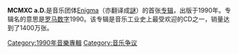 {{expand|time=2018-08-06T11:48:08+00:00}}
{{unreferenced|time=2018-08-06T11:48:08+00:00}}
{{Infobox Album | <!-- See Wikipedia:WikiProject_Albums -->
 | Name        = MCMXC a.D.
 | Cover       = |
 | Type        = 專輯
 | Artist      = [[謎_(音樂團體)|謎]]
  | Released    = 1990年12月3日 <br />1991年11月4日 <small>（重发）</small>
 | Recorded    = [[A.R.T._Studios|A.R.T. Studios]]
 | Genre       = [[新世紀音樂|New Age]]
 | Length      = 40:18 (7 tracks)<br />60:58 (15 tracks)
 | Label       = [[維京唱片|維京唱片]]<br />[[Charisma_Records|Charisma Records]]
 | Producer    = [[麥克·克萊圖|麥克·克萊圖]]（Michael Cretu）
 | Reviews     = 
* [[All_Music_Guide|All Music Guide]] {{rating-5|4}} [http://www.allmusic.com/album/mcmxc-ad-r6809 link]
* [[勞勃·克理斯高|勞勃·克理斯高]]（Robert Christgau） (C-) [http://www.robertchristgau.com/get_artist.php?name=Enigma link]
 | Last album  = 
 | This album  = ''MCMXC a.D.''<br />(1990)
 | Next album  = ''[[The_Cross_of_Changes|The Cross of Changes]]''<br />(1993)

{{Extra album cover 2
| Upper caption = Alternate cover
| Type          = 專輯
| Cover         = <!-- 檔案不存在 MCMXC aD Limited Edition.jpg -->
| Lower caption = ''MCMXC a.D. - The Limited Edition''
}}
}}

'''MCMXC a.D.'''是音乐团体[[謎_(音樂團體)|Enigma]]（亦翻译成[[謎_(音樂團體)|謎]]）的首张[[音樂專輯|专辑]]，出版于1990年。专辑名的意思是[[罗马数字|罗马数字]]1990。该专辑是音乐工业史上最受欢迎的CD之一，销量达到了1400万张。

{{album-stub}}

[[Category:1990年音樂專輯|Category:1990年音樂專輯]]
[[Category:音乐争议|Category:音乐争议]]